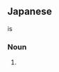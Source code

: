==Japanese==
{{ja-kanjitab|えび|す|さめ|r=y|k3=ざめ|yomi=irr|sort=えびすざめ}}

{{ja-l|蛭子}} is {{ateji|sort=えびすざめ}}

===Noun===
{{ja-noun|^えびすざめ|^エビスザメ}}

# {{alternative spelling of|恵比須鮫|lang=ja}}